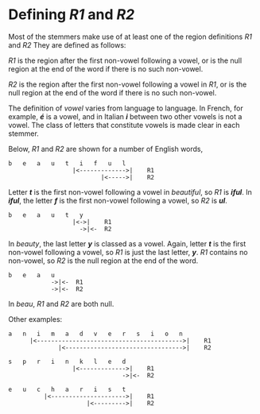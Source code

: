 # Defining _R1_ and _R2_

Most of the stemmers make use of at least one of the region definitions _R1_ and _R2_ They are defined as follows:

_R1_ is the region after the first non-vowel following a vowel, or is the null region at the end of the word if there is no such non-vowel.

_R2_ is the region after the first non-vowel following a vowel in _R1_, or is the null region at the end of the word if there is no such non-vowel.

The definition of _vowel_ varies from language to language. In French, for example, **_é_** is a vowel, and in Italian **_i_** between two other vowels is not a vowel. The class of letters that constitute vowels is made clear in each stemmer.

Below, _R1_ and _R2_ are shown for a number of English words,

    b   e   a   u   t   i   f   u   l
                      |<------------->|    R1
                              |<----->|    R2

Letter **_t_** is the first non-vowel following a vowel in _beautiful_, so _R1_ is **_iful_**. In **_iful_**, the letter **_f_** is the first non-vowel following a vowel, so _R2_ is **_ul_**.

    b   e   a   u   t   y
                      |<->|    R1
                        ->|<-  R2

In _beauty_, the last letter **_y_** is classed as a vowel. Again, letter **_t_** is the first non-vowel following a vowel, so _R1_ is just the last letter, **_y_**. _R1_ contains no non-vowel, so _R2_ is the null region at the end of the word.

    b   e   a   u
                ->|<-  R1
                ->|<-  R2

In _beau_, _R1_ and _R2_ are both null.

Other examples:

    a   n   i   m   a   d   v   e   r   s   i   o   n
          |<----------------------------------------->|    R1
                  |<--------------------------------->|    R2

    s   p   r   i   n   k   l   e   d
                      |<------------->|    R1
                                    ->|<-  R2

    e   u   c   h   a   r   i   s   t
              |<--------------------->|    R1
                          |<--------->|    R2